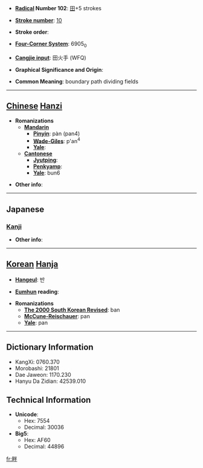 * '''[[Wiktionary:Chinese radical index| Radical]] Number 102''': [[Wiktionary:Chinese radical index 田|田]]+5 strokes

* '''[[Wiktionary:Chinese total strokes index|Stroke number]]''': [[Wiktionary:Chinese total strokes index 10|10]]

* '''Stroke order''': 

* '''[[Wiktionary:Chinese four corner index|Four-Corner System]]''': 6905<sub>0</sub>

* '''[[Wiktionary:Chinese Cangjie index|Cangjie input]]''': 田火手 (WFQ)

* '''Graphical Significance and Origin''': 

* '''Common Meaning''': boundary path dividing fields

----

== [[Chinese]] [[Hanzi]] ==

* '''Romanizations'''
** '''[[Mandarin]]'''
*** '''[[Pinyin]]''': pàn (pan4)
*** '''[[Wade-Giles]]''': p'an<sup>4</sup>
*** '''[[Yale]]''': 
** '''[[Cantonese]]'''
*** '''[[Jyutping]]''':
*** '''[[Penkyamp]]''': 
*** '''[[Yale]]''': bun6

* '''Other info''': 

----

==Japanese==
===[[Kanji]]===
{{kanji|on readings=[[はん]] (han)|kun readings=[[あぜ]] (aze), [[くろ]] (kuro), [[そむく]] (somuku)}}

* '''Other info''':  

----

== [[Korean]] [[Hanja]] ==

* '''[[Hangeul]]''': 반

* '''[[Eumhun]] reading''': 

* '''Romanizations'''
** '''[[The 2000 South Korean Revised Romanization|The 2000 South Korean Revised]]''': ban
** '''[[McCune-Reischauer]]''': pan
** '''[[Yale]]''': pan

----

== Dictionary Information ==

* KangXi: 0760.370
* Morobashi: 21801
* Dae Jaweon: 1170.230
* Hanyu Da Zidian: 42539.010

== Technical Information ==

* '''Unicode''':
** Hex: 7554
** Decimal: 30036
* '''Big5''':
** Hex: AF60
** Decimal: 44896

[[fr:畔]]